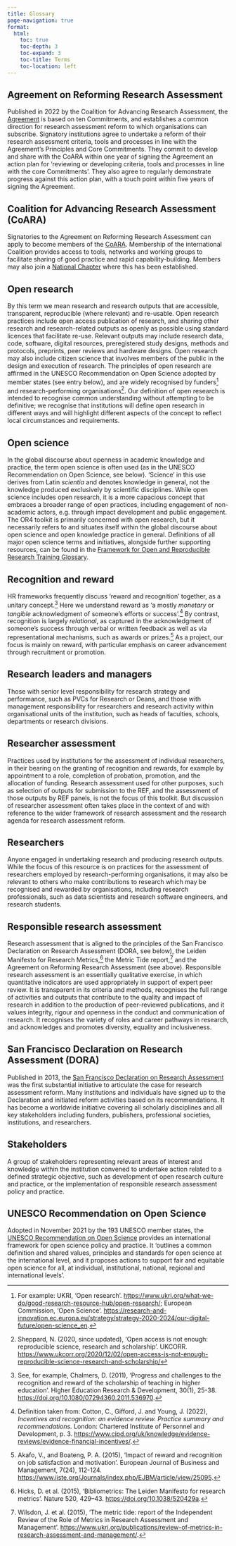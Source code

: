 ```yaml
---
title: Glossary
page-navigation: true
format:
  html:
    toc: true
    toc-depth: 3
    toc-expand: 3
    toc-title: Terms
    toc-location: left
---
```


## Agreement on Reforming Research Assessment

Published in 2022 by the Coalition for Advancing Research Assessment, the [Agreement](https://coara.eu/agreement/the-agreement-full-text/) is based on ten Commitments, and establishes a common direction for research assessment reform to which organisations can subscribe. Signatory institutions agree to undertake a reform of their research assessment criteria, tools and processes in line with the Agreement's Principles and Core Commitments. They commit to develop and share with the CoARA within one year of signing the Agreement an action plan for 'reviewing or developing criteria, tools and processes in line with the core Commitments'. They also agree to regularly demonstrate progress against this action plan, with a touch point within five years of signing the Agreement.

## Coalition for Advancing Research Assessment (CoARA)

Signatories to the Agreement on Reforming Research Assessment can apply to become members of the [CoARA](https://coara.eu/coalition/membership/). Membership of the international Coalition provides access to tools, networks and working groups to facilitate sharing of good practice and rapid capability-building. Members may also join a [National Chapter](https://coara.eu/coalition/national-chapters/) where this has been established.

## Open research

By this term we mean research and research outputs that are accessible, transparent, reproducible (where relevant) and re-usable. Open research practices include open access publication of research, and sharing other research and research-related outputs as openly as possible using standard licences that facilitate re-use. Relevant outputs may include research data, code, software, digital resources, preregistered study designs, methods and protocols, preprints, peer reviews and hardware designs. Open research may also include citizen science that involves members of the public in the design and execution of research. The principles of open research are affirmed in the UNESCO Recommendation on Open Science adopted by member states (see entry below), and are widely recognised by funders^[For example: UKRI, 'Open research'. <https://www.ukri.org/what-we-do/good-research-resource-hub/open-research/>; European Commission, 'Open Science'. <https://research-and-innovation.ec.europa.eu/strategy/strategy-2020-2024/our-digital-future/open-science_en>.] and research-performing organisations^[Sheppard, N. (2020, since updated), 'Open access is not enough: reproducible science, research and scholarship'. UKCORR. <https://www.ukcorr.org/2020/12/02/open-access-is-not-enough-reproducible-science-research-and-scholarship/>]. Our definition of open research is intended to recognise common understanding without attempting to be definitive; we recognise that institutions will define open research in different ways and will highlight different aspects of the concept to reflect local circumstances and requirements.     

## Open science 

In the global discourse about openness in academic knowledge and practice, the term open science is often used (as in the UNESCO Recommendation on Open Science, see below). 'Science' in this use derives from Latin *scientia* and denotes knowledge in general, not the knowledge produced exclusively by scientific disciplines. While open science includes open research, it is a more capacious concept that embraces a broader range of open practices, including engagement of non-academic actors, e.g. through impact development and public engagement. The OR4 toolkit is primarily concerned with open research, but it necessarily refers to and situates itself within the global discourse about open science and open knowledge practice in general. Definitions of all major open science terms and initiatives, alongside further supporting resources, can be found in the [Framework for Open and Reproducible Research Training Glossary](https://forrt.org/glossary).

## Recognition and reward

HR frameworks frequently discuss 'reward and recognition' together, as a unitary concept.^[See, for example, Chalmers, D. (2011), 'Progress and challenges to the recognition and reward of the scholarship of teaching in higher education'. Higher Education Research & Development, 30(1), 25-38. <https://doi.org/10.1080/07294360.2011.536970>.] Here we understand reward as 'a mostly *monetary* or *tangible* acknowledgment of someone's efforts or success'.^[Definition taken from: Cotton, C., Gifford, J. and Young, J. (2022), *Incentives and recognition: an evidence review. Practice summary and recommendations.* London: Chartered Institute of Personnel and Development, p. 3. <https://www.cipd.org/uk/knowledge/evidence-reviews/evidence-financial-incentives/>.] By contrast, recognition is largely *relational*, as captured in the acknowledgment of someone’s success through verbal or written feedback as well as via representational mechanisms, such as awards or prizes.^[Akafo, V., and Boateng, P. A. (2015), 'Impact of reward and recognition on job satisfaction and motivation'. European Journal of Business and Management, 7(24), 112-124. <https://www.iiste.org/Journals/index.php/EJBM/article/view/25095>.] As a project, our focus is mainly on reward, with particular emphasis on career advancement through recruitment or promotion.

## Research leaders and managers 

Those with senior level responsibility for research strategy and performance, such as PVCs for Research or Deans, and those with management responsibility for researchers and research activity within organisational units of the institution, such as heads of faculties, schools, departments or research divisions.

## Researcher assessment

Practices used by institutions for the assessment of individual researchers, in their bearing on the granting of recognition and rewards, for example by appointment to a role, completion of probation, promotion, and the allocation of funding. Research assessment used for other purposes, such as selection of outputs for submission to the REF, and the assessment of those outputs by REF panels, is not the focus of this toolkit. But discussion of researcher assessment often takes place in the context of and with reference to the wider framework of research assessment and the research agenda for research assessment reform.

## Researchers

Anyone engaged in undertaking research and producing research outputs. While the focus of this resource is on practices for the assessment of researchers employed by research-performing organisations, it may also be relevant to others who make contributions to research which may be recognised and rewarded by organisations, including research professionals, such as data scientists and research software engineers, and research students.

## Responsible research assessment

Research assessment that is aligned to the principles of the San Francisco Declaration on Research Assessment (DORA, see below), the Leiden Manifesto for Research Metrics,^[Hicks, D. et al. (2015), 'Bibliometrics: The Leiden Manifesto for research metrics'. Nature 520, 429–43. <https://doi.org/10.1038/520429a>.] the Metric Tide report,^[Wilsdon, J. et al. (2015), 'The metric tide: report of the Independent Review of the Role of Metrics in Research Assessment and Management'. <https://www.ukri.org/publications/review-of-metrics-in-research-assessment-and-management/>.] and the Agreement on Reforming Research Assessment (see above). Responsible research assessment is an essentially qualitative exercise, in which quantitative indicators are used appropriately in support of expert peer review. It is transparent in its criteria and methods, recognises the full range of activities and outputs that contribute to the quality and impact of research in addition to the production of peer-reviewed publications, and it values integrity, rigour and openness in the conduct and communication of research. It recognises the variety of roles and career pathways in research, and acknowledges and promotes diversity, equality and inclusiveness.

## San Francisco Declaration on Research Assessment (DORA)

Published in 2013, the [San Francisco Declaration on Research Assessment](https://sfdora.org/read/) was the first substantial initiative to articulate the case for research assessment reform. Many institutions and individuals have signed up to the Declaration and initiated reform activities based on its recommendations. It has become a worldwide initiative covering all scholarly disciplines and all key stakeholders including funders, publishers, professional societies, institutions, and researchers.

## Stakeholders

A group of stakeholders representing relevant areas of interest and knowledge within the institution convened to undertake action related to a defined strategic objective, such as development of open research culture and practice, or the implementation of responsible research assessment policy and practice.

## UNESCO Recommendation on Open Science

Adopted in November 2021 by the 193 UNESCO member states, the [UNESCO Recommendation on Open Science](https://www.unesco.org/en/open-science/about?hub=686) provides an international framework for open science policy and practice. It 'outlines a common definition and shared values, principles and standards for open science at the international level, and it proposes actions to support fair and equitable open science for all, at individual, institutional, national, regional and international levels'.
